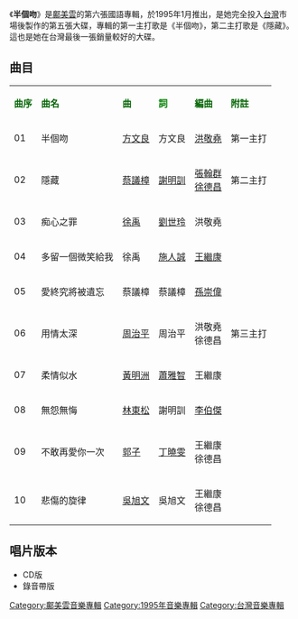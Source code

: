 {{unreferenced|time=2012-06-22T02:57:07+00:00}}
{{Album infobox | <!-- See Wikipedia:WikiProject_Albums -->
|  Name        = 半個吻
|  Type        = [[專輯|專輯]]
|  Artist      = [[鄺美雲|鄺美雲]]
|  Cover       = 鄺美雲 半個吻.jpg
|  Released    = 1995年1月
|  Recorded    = 1994年-1995年
|  Genre       = [[國語流行音樂|國語流行音樂]]
|  Length      = 43分11秒
|  Label       = [[科藝百代|科藝百代]]
|  Number      = 
|  Producer    = [[周治平|周治平]]<br />[[徐禹|徐禹]]
|  Last album  = [[情路太難|情路太難]]<br />（1994年2月）
|  This album  = '''半個吻'''<br />（1995年1月）
|  Next album  = [[只要情永在|只要情永在]]<br />（1995年5月）
}}

《'''半個吻'''》是[[鄺美雲|鄺美雲]]的第六張國語專輯，於1995年1月推出，是她完全投入[[台灣|台灣]]市場後製作的第五張大碟，專輯的第一主打歌是《半個吻》，第二主打歌是《隱藏》。這也是她在台灣最後一張銷量較好的大碟。

==曲目==
{| class="wikitable"
|-
| <font color=darkgreen>'''曲序'''</font> || <font color=darkgreen>'''曲名'''</font> || <font color=darkgreen>'''曲'''</font> || <font color=green>'''詞'''</font> || <font color=darkgreen>'''編曲'''</font> || <font color=darkgreen>'''附註'''</font>
|-
| 01 || 半個吻 || [[方文良|方文良]] || 方文良 || [[洪敬堯|洪敬堯]] || 第一主打
|-
| 02 || 隱藏 || [[蔡議樟|蔡議樟]] || [[謝明訓|謝明訓]] || [[張翰群|張翰群]]<br />[[徐德昌|徐德昌]] || 第二主打
|-
| 03 || 痴心之罪 || [[徐禹|徐禹]] || [[劉世玲|劉世玲]] || 洪敬堯 || 
|-
| 04 || 多留一個微笑給我 || 徐禹 || [[施人誠|施人誠]] || [[王繼康|王繼康]] ||
|-
| 05 || 愛終究將被遺忘 || 蔡議樟 || 蔡議樟 || [[孫崇偉|孫崇偉]] ||
|-
| 06 || 用情太深 || [[周治平|周治平]] || 周治平 || 洪敬堯<br />徐德昌 || 第三主打
|-
| 07 || 柔情似水 || [[黃明洲|黃明洲]] || [[蕭雅智|蕭雅智]] || 王繼康 || 
|-
| 08 || 無怨無悔 || [[林東松|林東松]] || 謝明訓 || [[李伯傑|李伯傑]] ||
|-
| 09 || 不敢再愛你一次 || [[郭子|郭子]] || [[丁曉雯|丁曉雯]] || 王繼康<br />徐德昌 ||
|-
| 10 || 悲傷的旋律 || [[吳旭文|吳旭文]] || 吳旭文 || 王繼康<br />徐德昌 || 
|}
== 唱片版本 ==
*CD版
*錄音帶版

[[Category:鄺美雲音樂專輯|Category:鄺美雲音樂專輯]]
[[Category:1995年音樂專輯|Category:1995年音樂專輯]]
[[Category:台灣音樂專輯|Category:台灣音樂專輯]]